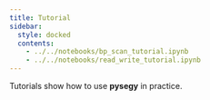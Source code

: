 ```yaml
---
title: Tutorial
sidebar:
  style: docked
  contents:
    - ../../notebooks/bp_scan_tutorial.ipynb
    - ../../notebooks/read_write_tutorial.ipynb
---
```


Tutorials show how to use **pysegy** in practice.
